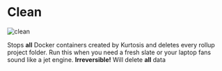  
# Clean

![clean](/docs/clean.gif)

Stops **all** Docker containers created by Kurtosis and deletes every rollup project folder. Run this when you need a fresh slate or your laptop fans sound like a jet engine.
<Callout type="error"> **Irreversible!** Will delete **all** data</Callout>